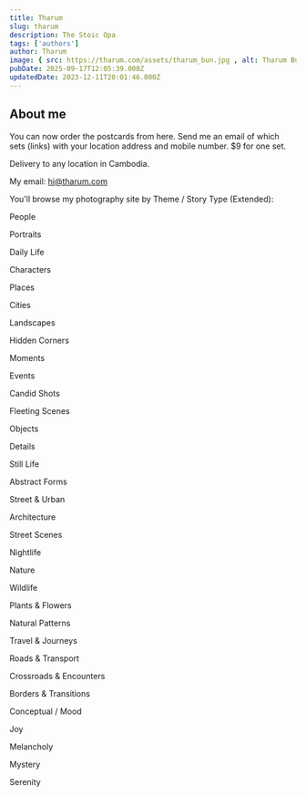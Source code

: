 ```yaml
---
title: Tharum
slug: tharum
description: The Stoic Opa
tags: ['authors']
author: Tharum
image: { src: https://tharum.com/assets/tharum_bun.jpg , alt: Tharum Bun, positionx: 65%, positiony: 40% }
pubDate: 2025-09-17T12:05:39.000Z
updatedDate: 2023-12-11T20:01:46.000Z
---
```

## About me

You can now order the postcards from here.
Send me an email of which sets (links) with your location address and mobile number.
$9 for one set.

Delivery to any location in Cambodia.

My email: hi@tharum.com

You'll browse my photography site by Theme / Story Type (Extended):

People

Portraits

Daily Life

Characters


Places

Cities

Landscapes

Hidden Corners


Moments

Events

Candid Shots

Fleeting Scenes

Objects

Details

Still Life

Abstract Forms

Street & Urban

Architecture

Street Scenes

Nightlife

Nature

Wildlife

Plants & Flowers

Natural Patterns

Travel & Journeys

Roads & Transport

Crossroads & Encounters

Borders & Transitions

Conceptual / Mood

Joy

Melancholy

Mystery

Serenity